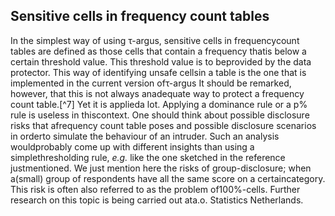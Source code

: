 ## Sensitive cells in frequency count tables
In the simplest way of using τ-argus, sensitive cells in frequencycount tables are defined as those cells that contain a frequency thatis below a certain threshold value. This threshold value is to beprovided by the data protector. This way of identifying unsafe cellsin a table is the one that is implemented in the current version ofτ-argus It should be remarked, however, that this is not always anadequate way to protect a frequency count table.[^7] Yet it is applieda lot. Applying a dominance rule or a p% rule is useless in thiscontext. One should think about possible disclosure risks that afrequency count table poses and possible disclosure scenarios in orderto simulate the behaviour of an intruder. Such an analysis wouldprobably come up with different insights than using a simplethresholding rule, *e.g.* like the one sketched in the reference justmentioned. We just mention here the risks of group-disclosure; when a(small) group of respondents have all the same score on a certaincategory. This risk is often also referred to as the problem of100%-cells. Further research on this topic is being carried out ata.o. Statistics Netherlands.

